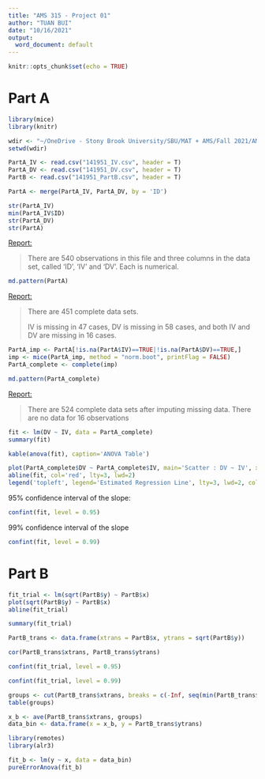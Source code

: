 ```yaml
---
title: "AMS 315 - Project 01"
author: "TUAN BUI"
date: "10/16/2021"
output:
  word_document: default
---
```


```r
knitr::opts_chunk$set(echo = TRUE)
```

# Part A

```r
library(mice)
library(knitr)

wdir <- "~/OneDrive - Stony Brook University/SBU/MAT + AMS/Fall 2021/AMS 315/project/01/Data"
setwd(wdir)

PartA_IV <- read.csv("141951_IV.csv", header = T)
PartA_DV <- read.csv("141951_DV.csv", header = T)
PartB <- read.csv("141951_PartB.csv", header = T)

PartA <- merge(PartA_IV, PartA_DV, by = 'ID')

str(PartA_IV)
min(PartA_IV$ID)
str(PartA_DV)
str(PartA)
```

[Report:]{.ul}

> There are 540 observations in this file and three columns in the data set, called 'ID', 'IV' and 'DV'. Each is numerical.

```r
md.pattern(PartA)
```

[Report:]{.ul}

> There are 451 complete data sets.
>
> IV is missing in 47 cases, DV is missing in 58 cases, and both IV and DV are missing in 16 cases.

```r
PartA_imp <- PartA[!is.na(PartA$IV)==TRUE|!is.na(PartA$DV)==TRUE,]
imp <- mice(PartA_imp, method = "norm.boot", printFlag = FALSE)
PartA_complete <- complete(imp)

md.pattern(PartA_complete)
```

[Report:]{.ul}

> There are 524 complete data sets after imputing missing data. There are no data for 16 observations

```r
fit <- lm(DV ~ IV, data = PartA_complete)
summary(fit)
```

```r
kable(anova(fit), caption='ANOVA Table')
```

```r
plot(PartA_complete$DV ~ PartA_complete$IV, main='Scatter : DV ~ IV', xlab= "IV", ylab = "DV")
abline(fit, col='red', lty=3, lwd=2)
legend('topleft', legend='Estimated Regression Line', lty=3, lwd=2, col='red')
```

95% confidence interval of the slope:

```r
confint(fit, level = 0.95)
```

99% confidence interval of the slope

```r
confint(fit, level = 0.99)
```

# Part B

```r
fit_trial <- lm(sqrt(PartB$y) ~ PartB$x)
plot(sqrt(PartB$y) ~ PartB$x)
abline(fit_trial)

summary(fit_trial)

PartB_trans <- data.frame(xtrans = PartB$x, ytrans = sqrt(PartB$y))

cor(PartB_trans$xtrans, PartB_trans$ytrans)

confint(fit_trial, level = 0.95)

confint(fit_trial, level = 0.99)

groups <- cut(PartB_trans$xtrans, breaks = c(-Inf, seq(min(PartB_trans$xtrans) + 0.3, max(PartB_trans$xtrans) - 0.3, by = 0.3), Inf))
table(groups)

x_b <- ave(PartB_trans$xtrans, groups)
data_bin <- data.frame(x = x_b, y = PartB_trans$ytrans)

library(remotes)
library(alr3)

fit_b <- lm(y ~ x, data = data_bin)
pureErrorAnova(fit_b)
```
